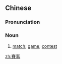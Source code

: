 {{also|赛事}}
==Chinese==
{{zh-forms|s=赛事}}

===Pronunciation===
{{zh-pron
|m=sàishì
|c=coi3 si6
|cat=n
}}

===Noun===
{{zh-noun}}

# [[match]]; [[game]]; [[contest]]

[[zh:賽事]]